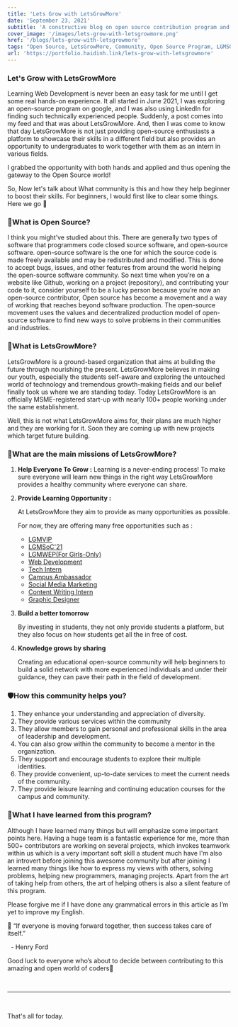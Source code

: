 ```yaml
---
title: 'Lets Grow with LetsGrowMore'
date: 'September 23, 2021'
subtitle: 'A constructive blog on open source contribution program and other opportunities'
cover_image: '/images/lets-grow-with-letsgrowmore.png'
href: '/blogs/lets-grow-with-letsgrowmore'
tags: "Open Source, LetsGrowMore, Community, Open Source Program, LGMSOC'21"
url: 'https://portfolio.haidinh.link/lets-grow-with-letsgrowmore'
---
```


### **Let's Grow with LetsGrowMore**

Learning Web Development is never been an easy task for me until I get some real hands-on experience. It all started in June 2021, I was exploring an open-source program on google, and I was also using LinkedIn for finding such technically experienced people. Suddenly, a post comes into my feed and that was about LetsGrowMore. And, then I was come to know that day LetsGrowMore is not just providing open-source enthusiasts a platform to showcase their skills in a different field but also provides an opportunity to undergraduates to work together with them as an intern in various fields.

I grabbed the opportunity with both hands and applied and thus opening the gateway to the Open Source world!

So, Now let's talk about What community is this and how they help beginner to boost their skills. For beginners, I would first like to clear some things. Here we go 🚀

### **🤔What is Open Source?**

I think you might’ve studied about this. There are generally two types of software that programmers code closed source software, and open-source software. open-source software is the one for which the source code is made freely available and may be redistributed and modified. This is done to accept bugs, issues, and other features from around the world helping the open-source software community. So next time when you’re on a website like Github, working on a project (repository), and contributing your code to it, consider yourself to be a lucky person because you’re now an open-source contributor, Open source has become a movement and a way of working that reaches beyond software production. The open-source movement uses the values and decentralized production model of open-source software to find new ways to solve problems in their communities and industries.

### **🚀What is LetsGrowMore?**

LetsGrowMore is a ground-based organization that aims at building the future through nourishing the present. LetsGrowMore believes in making our youth, especially the students self-aware and exploring the untouched world of technology and tremendous growth-making fields and our belief finally took us where we are standing today. Today LetsGrowMore is an officially MSME-registered start-up with nearly 100+ people working under the same establishment.

Well, this is not what LetsGrowMore aims for, their plans are much higher and they are working for it. Soon they are coming up with new projects which target future building.

### **🎯What are the main missions of LetsGrowMore?**

1. **Help Everyone To Grow :**
   Learning is a never-ending process! To make sure everyone will learn new things in the right way LetsGrowMore provides a healthy community where everyone can share.

2. **Provide Learning Opportunity :**

   At LetsGrowMore they aim to provide as many opportunities as possible.

   For now, they are offering many free opportunities such as :

   - [LGMVIP](https://letsgrowmore.in/vip)
   - [LGMSoC'21](https://letsgrowmore.in/soc)
   - [LGMWEP(For Girls-Only)](https://forms.gle/vi5YgBREv5LQ6CMw9)
   - [Web Development](https://letsgrowmore.in/vip/)
   - [Tech Intern](https://letsgrowmore.in/vip/)
   - [Campus Ambassador](https://docs.google.com/forms/d/1kfEcNyxKit0Ib8xV5sU4c4KI2fY9JcK8DvYklfQuOz0/viewform?edit_requested=true)
   - [Social Media Marketing](https://docs.google.com/forms/d/1ZnAdbukXaTVj_S0sgn6PfJh1UwKlpX4tuD87mdRhO_8/viewform?edit_requested=true)
   - [Content Writing Intern](https://docs.google.com/forms/d/12VyIWPh3bmE8SfkhOy7JrYWZjclzCOP_Gp4Tn4zFVZo/viewform?edit_requested=true)
   - [Graphic Designer](https://docs.google.com/forms/d/e/1FAIpQLSdXeL_soItd5fFZQByZeQyaceYPbEJoSf5Hx2W9XmAo0_m_sg/viewform?usp=sf_link)

3. **Build a better tomorrow**

   By investing in students, they not only provide students a platform, but they also focus on how students get all the in free of cost.

4. **Knowledge grows by sharing**

   Creating an educational open-source community will help beginners to build a solid network with more experienced individuals and under their guidance, they can pave their path in the field of development.

### **🛡How this community helps you?**

1. They enhance your understanding and appreciation of diversity.
2. They provide various services within the community
3. They allow members to gain personal and professional skills in the area of leadership and development.
4. You can also grow within the community to become a mentor in the organization.
5. They support and encourage students to explore their multiple identities.
6. They provide convenient, up-to-date services to meet the current needs of the community.
7. They provide leisure learning and continuing education courses for the campus and community.

### **🧾What I have learned from this program?**

Although I have learned many things but will emphasize some important points here. Having a huge team is a fantastic experience for me, more than 500+ contributors are working on several projects, which invokes teamwork within us which is a very important soft skill a student much have I'm also an introvert before joining this awesome community but after joining I learned many things like how to express my views with others, solving problems, helping new programmers, managing projects. Apart from the art of taking help from others, the art of helping others is also a silent feature of this program.

Please forgive me if I have done any grammatical errors in this article as I’m yet to improve my English.

📢 “If everyone is moving forward together, then success takes care of itself.”

&nbsp;&nbsp;- Henry Ford

Good luck to everyone who’s about to decide between contributing to this amazing and open world of coders🙌

&nbsp;
&nbsp;

---

&nbsp;
&nbsp;

That's all for today.
